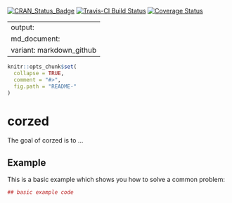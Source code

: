 [![CRAN_Status_Badge](http://www.r-pkg.org/badges/version/corzed)](https://cran.r-project.org/package=corzed)
[![Travis-CI Build Status](https://travis-ci.org/ikosmidis/corzed.svg?branch=master)](https://travis-ci.org/ikosmidis/corzed)
[![Coverage Status](https://img.shields.io/codecov/c/github/ikosmidis/corzed/master.svg)](https://codecov.io/github/ikosmidis/corzed?branch=master)

---
output:
  md_document:
    variant: markdown_github
---

<!-- README.md is generated from README.Rmd. Please edit that file -->

```r
knitr::opts_chunk$set(
  collapse = TRUE,
  comment = "#>",
  fig.path = "README-"
)
```

# corzed

The goal of corzed is to ...

## Example

This is a basic example which shows you how to solve a common problem:

```r
## basic example code
```
